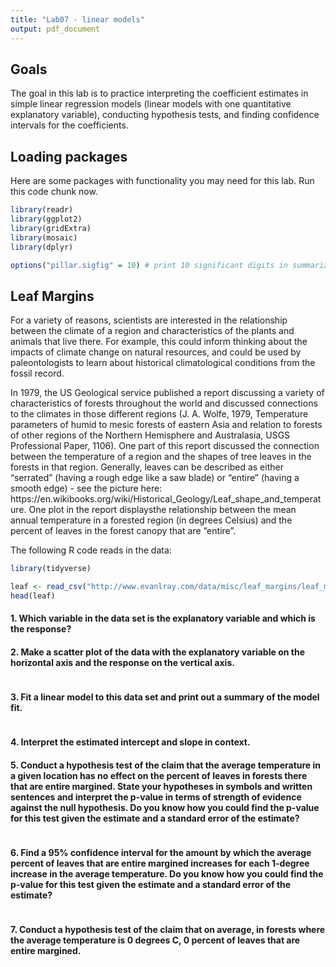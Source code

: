 ```yaml
---
title: "Lab07 - linear models"
output: pdf_document
---
```


## Goals

The goal in this lab is to practice interpreting the coefficient estimates in simple linear regression models (linear models with one quantitative explanatory variable), conducting hypothesis tests, and finding confidence intervals for the coefficients.

## Loading packages

Here are some packages with functionality you may need for this lab.  Run this code chunk now.

```r
library(readr)
library(ggplot2)
library(gridExtra)
library(mosaic)
library(dplyr)

options("pillar.sigfig" = 10) # print 10 significant digits in summarize output
```

## Leaf Margins

For a variety of reasons, scientists are interested in the relationship between the climate of a region and characteristics of the plants and animals that live there.  For example, this could inform thinking about the impacts of climate change on natural resources, and could be used by paleontologists to learn about historical climatological conditions from the fossil record.

In 1979, the US Geological service published a report discussing a variety of characteristics of forests throughout the world and discussed connections to the climates in those different regions (J. A. Wolfe, 1979, Temperature parameters of humid to mesic forests of eastern Asia and relation to forests of other regions of the Northern Hemisphere and Australasia, USGS Professional Paper, 1106).  One part of this report discussed the connection between the temperature of a region and the shapes of tree leaves in the forests in that region.  Generally, leaves can be described as either "serrated" (having a rough edge like a saw blade) or "entire" (having a smooth edge) - see the picture here: https://en.wikibooks.org/wiki/Historical_Geology/Leaf_shape_and_temperature.  One plot in the report displaysthe relationship between the mean annual temperature in a forested region (in degrees Celsius) and the percent of leaves in the forest canopy that are "entire".

The following R code reads in the data:

```r
library(tidyverse)

leaf <- read_csv("http://www.evanlray.com/data/misc/leaf_margins/leaf_margins.csv")
head(leaf)
```

#### 1. Which variable in the data set is the explanatory variable and which is the response?



#### 2. Make a scatter plot of the data with the explanatory variable on the horizontal axis and the response on the vertical axis.

```r

```

#### 3. Fit a linear model to this data set and print out a summary of the model fit.

```r

```

#### 4. Interpret the estimated intercept and slope in context.



#### 5. Conduct a hypothesis test of the claim that the average temperature in a given location has no effect on the percent of leaves in forests there that are entire margined.  State your hypotheses in symbols and written sentences and interpret the p-value in terms of strength of evidence against the null hypothesis.  Do you know how you could find the p-value for this test given the estimate and a standard error of the estimate?

```r

```



#### 6. Find a 95% confidence interval for the amount by which the average percent of leaves that are entire margined increases for each 1-degree increase in the average temperature.  Do you know how you could find the p-value for this test given the estimate and a standard error of the estimate?

```r

```

#### 7. Conduct a hypothesis test of the claim that on average, in forests where the average temperature is 0 degrees C, 0 percent of leaves that are entire margined.

```r

```


